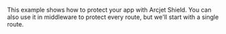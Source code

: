 
This example shows how to protect your app with Arcjet Shield. You can also use
it in middleware to protect every route, but we'll start with a single route.

<SelectableContent client:idle syncKey="language" frameworkSwitcher>
<div slot="TS (App)" slotIdx="1">

<Code
  code={Step3AppTS}
  lang="ts"
  title="/app/api/arcjet/route.ts"
/>
</div>
<div slot="TS (Pages)" slotIdx="2">

<Code
  code={Step3PagesTS}
  lang="ts"
  title="/pages/api/hello.ts"
/>
</div>
<div slot="JS (App)" slotIdx="3">

<Code
  code={Step3AppJS}
  lang="js"
  title="/app/api/arcjet/route.js"
/>
</div>
<div slot="JS (Pages)" slotIdx="4">

<Code
  code={Step3PagesJS}
  lang="js"
  title="/pages/api/hello.js"
/>
</div>
</SelectableContent>
